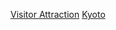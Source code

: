 {{日本行政區劃分類導航|觀光地}}

{{Commonscat|Visitor attractions in Kyoto prefecture}}
[[Category:京都府|Visitor Attraction]]
[[Category:日本各都道府縣旅遊景點|Kyoto]]